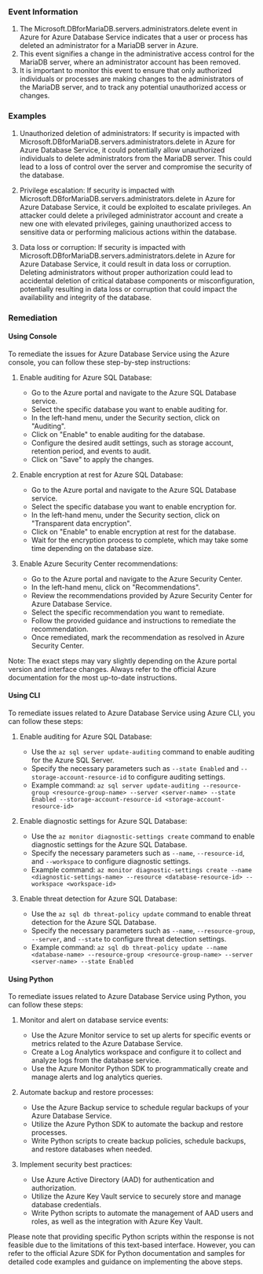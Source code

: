 
### Event Information

1. The Microsoft.DBforMariaDB.servers.administrators.delete event in Azure for Azure Database Service indicates that a user or process has deleted an administrator for a MariaDB server in Azure.
2. This event signifies a change in the administrative access control for the MariaDB server, where an administrator account has been removed.
3. It is important to monitor this event to ensure that only authorized individuals or processes are making changes to the administrators of the MariaDB server, and to track any potential unauthorized access or changes.


### Examples

1. Unauthorized deletion of administrators: If security is impacted with Microsoft.DBforMariaDB.servers.administrators.delete in Azure for Azure Database Service, it could potentially allow unauthorized individuals to delete administrators from the MariaDB server. This could lead to a loss of control over the server and compromise the security of the database.

2. Privilege escalation: If security is impacted with Microsoft.DBforMariaDB.servers.administrators.delete in Azure for Azure Database Service, it could be exploited to escalate privileges. An attacker could delete a privileged administrator account and create a new one with elevated privileges, gaining unauthorized access to sensitive data or performing malicious actions within the database.

3. Data loss or corruption: If security is impacted with Microsoft.DBforMariaDB.servers.administrators.delete in Azure for Azure Database Service, it could result in data loss or corruption. Deleting administrators without proper authorization could lead to accidental deletion of critical database components or misconfiguration, potentially resulting in data loss or corruption that could impact the availability and integrity of the database.

### Remediation

#### Using Console

To remediate the issues for Azure Database Service using the Azure console, you can follow these step-by-step instructions:

1. Enable auditing for Azure SQL Database:
   - Go to the Azure portal and navigate to the Azure SQL Database service.
   - Select the specific database you want to enable auditing for.
   - In the left-hand menu, under the Security section, click on "Auditing".
   - Click on "Enable" to enable auditing for the database.
   - Configure the desired audit settings, such as storage account, retention period, and events to audit.
   - Click on "Save" to apply the changes.

2. Enable encryption at rest for Azure SQL Database:
   - Go to the Azure portal and navigate to the Azure SQL Database service.
   - Select the specific database you want to enable encryption for.
   - In the left-hand menu, under the Security section, click on "Transparent data encryption".
   - Click on "Enable" to enable encryption at rest for the database.
   - Wait for the encryption process to complete, which may take some time depending on the database size.

3. Enable Azure Security Center recommendations:
   - Go to the Azure portal and navigate to the Azure Security Center.
   - In the left-hand menu, click on "Recommendations".
   - Review the recommendations provided by Azure Security Center for Azure Database Service.
   - Select the specific recommendation you want to remediate.
   - Follow the provided guidance and instructions to remediate the recommendation.
   - Once remediated, mark the recommendation as resolved in Azure Security Center.

Note: The exact steps may vary slightly depending on the Azure portal version and interface changes. Always refer to the official Azure documentation for the most up-to-date instructions.

#### Using CLI

To remediate issues related to Azure Database Service using Azure CLI, you can follow these steps:

1. Enable auditing for Azure SQL Database:
   - Use the `az sql server update-auditing` command to enable auditing for the Azure SQL Server.
   - Specify the necessary parameters such as `--state Enabled` and `--storage-account-resource-id` to configure auditing settings.
   - Example command: `az sql server update-auditing --resource-group <resource-group-name> --server <server-name> --state Enabled --storage-account-resource-id <storage-account-resource-id>`

2. Enable diagnostic settings for Azure SQL Database:
   - Use the `az monitor diagnostic-settings create` command to enable diagnostic settings for the Azure SQL Database.
   - Specify the necessary parameters such as `--name`, `--resource-id`, and `--workspace` to configure diagnostic settings.
   - Example command: `az monitor diagnostic-settings create --name <diagnostic-settings-name> --resource <database-resource-id> --workspace <workspace-id>`

3. Enable threat detection for Azure SQL Database:
   - Use the `az sql db threat-policy update` command to enable threat detection for the Azure SQL Database.
   - Specify the necessary parameters such as `--name`, `--resource-group`, `--server`, and `--state` to configure threat detection settings.
   - Example command: `az sql db threat-policy update --name <database-name> --resource-group <resource-group-name> --server <server-name> --state Enabled`

#### Using Python

To remediate issues related to Azure Database Service using Python, you can follow these steps:

1. Monitor and alert on database service events:
   - Use the Azure Monitor service to set up alerts for specific events or metrics related to the Azure Database Service.
   - Create a Log Analytics workspace and configure it to collect and analyze logs from the database service.
   - Use the Azure Monitor Python SDK to programmatically create and manage alerts and log analytics queries.

2. Automate backup and restore processes:
   - Use the Azure Backup service to schedule regular backups of your Azure Database Service.
   - Utilize the Azure Python SDK to automate the backup and restore processes.
   - Write Python scripts to create backup policies, schedule backups, and restore databases when needed.

3. Implement security best practices:
   - Use Azure Active Directory (AAD) for authentication and authorization.
   - Utilize the Azure Key Vault service to securely store and manage database credentials.
   - Write Python scripts to automate the management of AAD users and roles, as well as the integration with Azure Key Vault.

Please note that providing specific Python scripts within the response is not feasible due to the limitations of this text-based interface. However, you can refer to the official Azure SDK for Python documentation and samples for detailed code examples and guidance on implementing the above steps.

